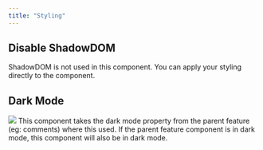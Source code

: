 ```yaml
---
title: "Styling"
---
```


## Disable ShadowDOM
ShadowDOM is not used in this component. You can apply your styling directly to the component.


## Dark Mode
![](images/customization/confirmation-dialog-dark.png)
This component takes the dark mode property from the parent feature (eg: comments) where this used.
If the parent feature component is in dark mode, this component will also be in dark mode.